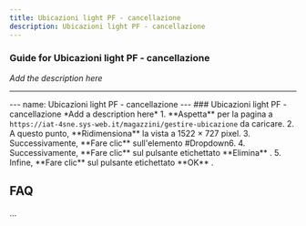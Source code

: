 ```yaml
---
title: Ubicazioni light PF - cancellazione
description: Ubicazioni light PF - cancellazione
---
```


### Guide for Ubicazioni light PF - cancellazione

*Add the description here*

___

\--- name: Ubicazioni light PF - cancellazione --- ### Ubicazioni light PF - cancellazione \*Add a description here\* 1. \*\*Aspetta\*\* per la pagina a `https://iat-4sne.sys-web.it/magazzini/gestire-ubicazione` da caricare. 2. A questo punto, \*\*Ridimensiona\*\* la vista a 1522 × 727 pixel. 3. Successivamente, \*\*Fare clic\*\* sull'elemento #Dropdown6. 4. Successivamente, \*\*Fare clic\*\* sul pulsante etichettato \*\*Elimina\*\* . 5. Infine, \*\*Fare clic\*\* sul pulsante etichettato \*\*OK\*\* .

FAQ
---

...